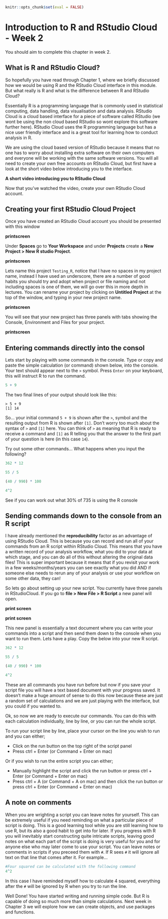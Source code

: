 ```r
knitr::opts_chunk$set(eval = FALSE)
```

# Introduction to R and RStudio Cloud - Week 2

You should aim to complete this chapter in week 2. 

## What is R and RStudio Cloud?

So hopefully you have read through Chapter 1, where we briefly discussed how we would be using R and the RStudio Cloud interface in this module. But what really is R and what is the difference between R and RStudio Cloud? 

Essentially R is a programming language that is commonly used in statistical computing, data handling, data visualisation and data analysis. RStudio Cloud is a cloud based interface for a piece of software called RStudio (we wont be using the non cloud based RStudio so wont explore this software further here). RStudio Cloud uses the R programming language but has a nice user friendly interface and is a great tool for learning how to conduct analysis in R. 

We are using the cloud based version of RStudio because it means that no one has to worry about installing extra software on their own computers and everyone will be working with the same software versions. You will all need to create your own free accounts on RStudio Cloud, but first have a look at the short video below introducing you to the interface. 

__A short video introducing you to RStudio Cloud__

Now that you've watched the video, create your own RStudio Cloud account.

## Creating your first RStudio Cloud Project

Once you have created an RStudio Cloud account you should be presented with this window

__printscreen__

Under __Spaces__ go to __Your Workspace__ and under __Projects__ create a __New Project > New R studio Project__. 

__printscreen__

Lets name this project `Testing_R`, notice that I have no spaces in my project name, instead I have used an underscore, there are a number of good habits you should try and adopt when project or file naming and not including spaces is one of them, we will go over this in more depth in lectures. You can rename your project by clicking on __Untitled Project__ at the top of the window, and typing in your new project name. 

__printscreen__

You will see that your new project has three panels with tabs showing the Console, Environment and Files for your project. 

__printscreen__

## Entering commands directly into the consol

Lets start by playing with some commands in the console. Type or copy and paste the simple calculation (or command) shown below, into the console. Your text should appear next to the `>` symbol. Press `Enter` on your keyboard, this will instruct R to run the command. 

```r
5 + 9
```

The two final lines of your output should look like this:

```
> 5 + 9
[1] 14
```

So... your initial command `5 + 9` is shown after the `>`, symbol and the resulting output from R is shown after `[1]`. Don't worry too much about the syntax of `>` and `[1]` here. You can think of `>` as meaning that R is ready to receive a command and `[1]` as R telling you that the answer to the first part of your question is here (in this case `14`). 

Try out some other commands... What happens when you input the following?

```r
362 * 12
```

```r
55 / 5
```

```r
(40 / 990) * 100
```

```r
4^2
```

See if you can work out what 30% of 735 is using the R console

## Sending commands down to the console from an R script

I have already mentioned the __reproducibility__ factor as an advantage of using RStudio Cloud. This is because you can record and run all of your commands from an R script within RStudio Cloud. This means that you have a written record of your analysis workflow, what you did to your data at which stage, and you can do all of this without altering the original data files! This is super important because it means that if you revisit your work in a few weeks/months/years you can see exactly what you did AND if someone else needs to rerun any of your analysis or use your workflow on some other data, they can! 

So lets go about setting up your new script. You currently have three panels in RStudioCloud. If you go to __file > New File > R Script__ a new panel will open.

__print screen __

__print screen __

This new panel is essentially a text document where you can write your commands into a script and then send them down to the console when you want to run them. Lets have a play. Copy the below into your new R script. 

```r
362 * 12

55 / 5

(40 / 990) * 100

4^2
```

These are all commands you have run before but now if you save your script file you will have a text based document with your progress saved. It doesn't make a huge amount of sense to do this now because these are just a random set of calculations and we are just playing with the interface, but you could if you wanted to. 

Ok, so now we are ready to execute our commands. You can do this with each calculation individually, line by line, or you can run the whole script. 

To run your script line by line, place your cursor on the line you wish to run and you can either;

* Click on the run button on the top right of the script panel
* Press ctrl + Enter (or Command + Enter on mac) 

Or if you wish to run the entire script you can either;

* Manually highlight the script and click the run button or press ctrl + Enter (or Command + Enter on mac) 
* Press ctrl + A (or Command + A on mac) and then click the run button or press ctrl + Enter (or Command + Enter on mac) 

## A note on comments

When you are wrighting a script you can leave notes for yourself. This can be extremely useful if you need reminding on what a particular piece of script is doing. This is a good learning tool while you are still learning how to use R, but its also a good habit to get into for later. If you progress with R you will inevitably start constructing quite intricate scripts, leaving good notes on what each part of the script is doing is very useful for you and for anyone else who may later come to use your script. You can leave notes or comments in scripts if you preceed them with `#`. If R sees `#` it will ignore all text on that line that comes after it. For example...

```r
#Four squared can be calculated with the following command
4^2
```

In this case I have reminded myself how to calculate 4 squared, everything after the `#` will be ignored by R when you try to run the line. 

Well Done! You have started writing and running simple code. But R is capable of doing so much more than simple calculations. Next week in Chapter 3 we will explore how we can create objects, and use packages and functions.  
